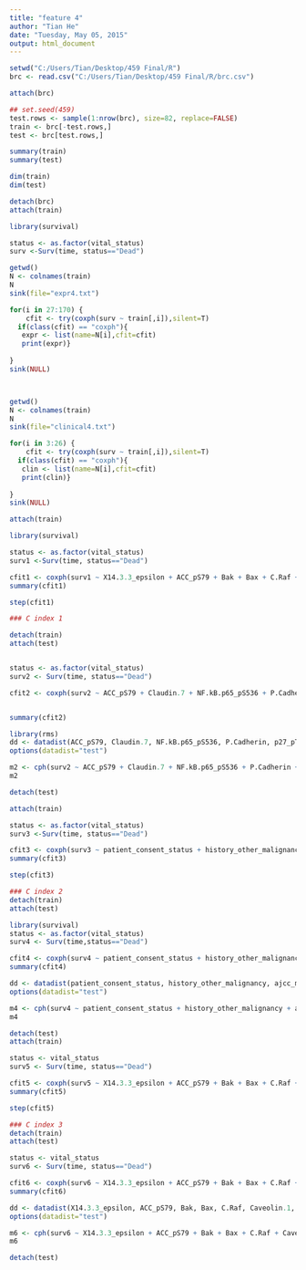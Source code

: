 ```yaml
---
title: "feature 4"
author: "Tian He"
date: "Tuesday, May 05, 2015"
output: html_document
---
```

```r
setwd("C:/Users/Tian/Desktop/459 Final/R")
brc <- read.csv("C:/Users/Tian/Desktop/459 Final/R/brc.csv")

attach(brc)
```

```r
## set.seed(459)
test.rows <- sample(1:nrow(brc), size=82, replace=FALSE)
train <- brc[-test.rows,]
test <- brc[test.rows,]

summary(train)
summary(test)

dim(train)
dim(test)

```

```r
detach(brc)
attach(train)

library(survival)

status <- as.factor(vital_status)
surv <-Surv(time, status=="Dead")

getwd()
N <- colnames(train)
N
sink(file="expr4.txt")

for(i in 27:170) {
    cfit <- try(coxph(surv ~ train[,i]),silent=T) 
  if(class(cfit) == "coxph"){
   expr <- list(name=N[i],cfit=cfit)
   print(expr)}
  
}
sink(NULL)



getwd()
N <- colnames(train)
N
sink(file="clinical4.txt")

for(i in 3:26) {
    cfit <- try(coxph(surv ~ train[,i]),silent=T) 
  if(class(cfit) == "coxph"){
   clin <- list(name=N[i],cfit=cfit)
   print(clin)}
  
}
sink(NULL)
```


```r
attach(train)

library(survival)

status <- as.factor(vital_status)
surv1 <-Surv(time, status=="Dead")

cfit1 <- coxph(surv1 ~ X14.3.3_epsilon + ACC_pS79 + Bak + Bax + C.Raf + Caveolin.1 + Claudin.7 + Collagen_VI + Dvl3 + EGFR_pY1068 + GSK3.alpha.beta_pS21_S9 + HER2 + HSP70 + Ku80 + Lck + mTOR + NF.kB.p65_pS536 + P.Cadherin + p27_pT157 + p70S6K + Paxillin + Pea.15 + PI3K.p110.alpha + PRAS40_pT246 + Rb_pS807_S811 + RBM3 + Smad4 + Tuberin, data=train)
summary(cfit1)

step(cfit1)

### C index 1

detach(train)
attach(test)


status <- as.factor(vital_status)
surv2 <- Surv(time, status=="Dead")

cfit2 <- coxph(surv2 ~ ACC_pS79 + Claudin.7 + NF.kB.p65_pS536 + P.Cadherin + p27_pT157 + Paxillin + Pea.15 + PI3K.p110.alpha + RBM3, data = test)


summary(cfit2)

library(rms)
dd <- datadist(ACC_pS79, Claudin.7, NF.kB.p65_pS536, P.Cadherin, p27_pT157, Paxillin, Pea.15, PI3K.p110.alpha, RBM3)
options(datadist="test")

m2 <- cph(surv2 ~ ACC_pS79 + Claudin.7 + NF.kB.p65_pS536 + P.Cadherin + p27_pT157 + Paxillin + Pea.15 + PI3K.p110.alpha + RBM3, x=TRUE, y=TRUE, data = test)
m2

detach(test)
```

```r
attach(train)

status <- as.factor(vital_status)
surv3 <-Surv(time, status=="Dead")

cfit3 <- coxph(surv3 ~ patient_consent_status + history_other_malignancy + age_at_diagnosis + ajcc_nodes_pathologic_pn + ajcc_metastasis_pathologic_pm + er_status_by_ihc + pr_status_by_ihc + icd_o_3_site, data=train)
summary(cfit3)

step(cfit3)

### C index 2
detach(train)
attach(test)

library(survival)
status <- as.factor(vital_status)
surv4 <- Surv(time,status=="Dead")

cfit4 <- coxph(surv4 ~ patient_consent_status + history_other_malignancy + ajcc_metastasis_pathologic_pm, data = test)
summary(cfit4)

dd <- datadist(patient_consent_status, history_other_malignancy, ajcc_metastasis_pathologic_pm)
options(datadist="test")

m4 <- cph(surv4 ~ patient_consent_status + history_other_malignancy + ajcc_metastasis_pathologic_pm, data = test)
m4
```

```r
detach(test)
attach(train)

status <- vital_status
surv5 <- Surv(time, status=="Dead")

cfit5 <- coxph(surv5 ~ X14.3.3_epsilon + ACC_pS79 + Bak + Bax + C.Raf + Caveolin.1 + Claudin.7 + Collagen_VI + Dvl3 + EGFR_pY1068 + GSK3.alpha.beta_pS21_S9 + HER2 + HSP70 + Ku80 + Lck + mTOR + NF.kB.p65_pS536 + P.Cadherin + p27_pT157 + p70S6K + Paxillin + Pea.15 + PI3K.p110.alpha + PRAS40_pT246 + Rb_pS807_S811 + RBM3 + Smad4 + Tuberin + patient_consent_status + history_other_malignancy + age_at_diagnosis + ajcc_nodes_pathologic_pn + ajcc_metastasis_pathologic_pm + er_status_by_ihc + pr_status_by_ihc + icd_o_3_site, data=train)
summary(cfit5)

step(cfit5)

### C index 3
detach(train)
attach(test)

status <- vital_status
surv6 <- Surv(time, status=="Dead")

cfit6 <- coxph(surv6 ~ X14.3.3_epsilon + ACC_pS79 + Bak + Bax + C.Raf + Caveolin.1 + Claudin.7 + Collagen_VI + Dvl3 + EGFR_pY1068 + GSK3.alpha.beta_pS21_S9 + HER2 + HSP70 + Ku80 + Lck + mTOR + NF.kB.p65_pS536 + P.Cadherin + p27_pT157 + p70S6K + Paxillin + Pea.15 + PI3K.p110.alpha + PRAS40_pT246 + Rb_pS807_S811 + RBM3 + Smad4 + Tuberin + patient_consent_status + history_other_malignancy + age_at_diagnosis + er_status_by_ihc + pr_status_by_ihc + icd_o_3_site, data = test)
summary(cfit6)

dd <- datadist(X14.3.3_epsilon, ACC_pS79, Bak, Bax, C.Raf, Caveolin.1, Claudin.7, Collagen_VI, Dvl3, EGFR_pY1068, GSK3.alpha.beta_pS21_S9, HER2, HSP70, Ku80, Lck, mTOR, NF.kB.p65_pS536, P.Cadherin, p27_pT157, p70S6K, Paxillin, Pea.15, PI3K.p110.alpha, PRAS40_pT246, Rb_pS807_S811, RBM3, Smad4, Tuberin, patient_consent_status, history_other_malignancy, age_at_diagnosis, er_status_by_ihc, pr_status_by_ihc, icd_o_3_site)
options(datadist="test")

m6 <- cph(surv6 ~ X14.3.3_epsilon + ACC_pS79 + Bak + Bax + C.Raf + Caveolin.1 + Claudin.7 + Collagen_VI + Dvl3 + EGFR_pY1068 + GSK3.alpha.beta_pS21_S9 + HER2 + HSP70 + Ku80 + Lck + mTOR + NF.kB.p65_pS536 + P.Cadherin + p27_pT157 + p70S6K + Paxillin + Pea.15 + PI3K.p110.alpha + PRAS40_pT246 + Rb_pS807_S811 + RBM3 + Smad4 + Tuberin + patient_consent_status + history_other_malignancy + age_at_diagnosis + er_status_by_ihc + pr_status_by_ihc + icd_o_3_site, data = test)
m6
```

```r
detach(test)
```